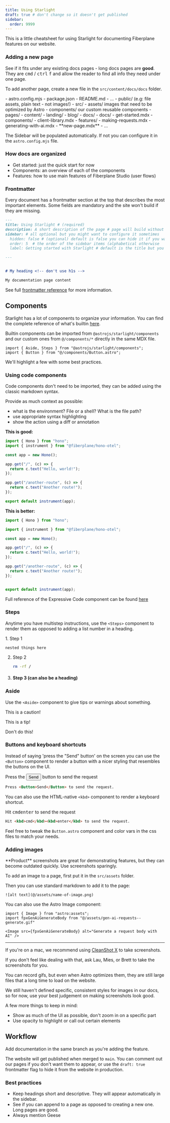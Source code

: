 ```yaml
---
title: Using Starlight
draft: true # don't change so it doesn't get published
sidebar:
  order: 9999
---
```



This is a little cheatsheet for using Starlight for documenting Fiberplane features on our website.


### Adding a new page

<Aside type="tip">

See if it fits under any existing docs pages - long docs pages are **good**. They are <kbd>cmd</kbd> / <kbd>ctrl</kbd> <kbd>f</kbd> and allow the reader to find all info they need under one page.

</Aside>

To add another page, create a new file in the `src/content/docs/docs` folder.

<FileTree>
- astro.config.mjs
- package.json
- README.md
- ...
- public/  (e.g: file assets, plain text - not images!)
- src/
	- assets/ images that need to be optimized by Astro
	- components/ our custom reusable components
	- pages/
	- content/
		- landing/
		- blog/
		- docs/
			- docs/
				- get-started.mdx
				- components/
					- client-library.mdx
				- features/
					- making-requests.mdx
					- generating-with-ai.mdx
					- **new-page.mdx**
					- ...
</FileTree>

The Sidebar will be populated automatically. If not you can configure it in the `astro.config.mjs` file.

### How docs are organized

- Get started: just the quick start for now
- Components: an overview of each of the components
- Features: how to use main features of Fiberplane Studio (user flows)

### Frontmatter

Every document has a frontmatter section at the top that describes the most important elements. Some fields are mandatory and the site won't build if they are missing.

```md
---
title: Using Starlight # (required)
description: A short description of the page # page will build without this but you should include it
sidebar: # all optional but you might want to configure it sometimes
  hidden: false # (optional) default is false you can hide it if you want
  order: 5  # the order of the sidebar items (alphabetical otherwise
  label: Getting started with Starlight # default is the title but you can change it

---


# My heading <!-- don't use h1s -->

My documentation page content

```

See full [frontmatter reference](https://starlight.astro.build/reference/frontmatter) for more information.

## Components

Starlight has a lot of components to organize your information. You can find the complete reference of what's builtin [here](https://starlight.astro.build/guides/components).

Builtin components can be imported from `@astrojs/starlight/components` and our custom ones from `@/components/*` directly in the same MDX file.

```mdx
import { Aside, Steps } from "@astrojs/starlight/components";
import { Button } from "@/components/Button.astro";
```

We'll highlight a few with some best practices.

### Using code components

Code components don't need to be imported, they can be added using the classic markdown syntax.

Provide as much context as possible:

- what is the environment? File or a shell? What is the file path?
- use appropriate syntax highlighting
- show the action using a diff or annotation

**This is good:**

```ts
import { Hono } from "hono";
import { instrument } from "@fiberplane/hono-otel";

const app = new Hono();

app.get("/", (c) => {
  return c.text("Hello, world!");
});

app.get("/another-route", (c) => {
  return c.text("Another route!");
});

export default instrument(app);
```

**This is better:**

```ts title="src/index.ts" ins={"Import the instrument function":2-3} ins={"Add another route":10-13} ins={"Wrapping the app with instrument":15-16}
import { Hono } from "hono";

import { instrument } from "@fiberplane/hono-otel";

const app = new Hono();

app.get("/", (c) => {
  return c.text("Hello, world!");
});

app.get("/another-route", (c) => {
  return c.text("Another route!");
});


export default instrument(app);
```

Full reference of the Expressive Code component can be found [here](https://expressive-code.com/key-features/syntax-highlighting/)

### Steps

Anytime you have multistep instructions, use the `<Steps>` component to render them as opposed to adding a list number in a heading.


<Steps>
1. Step 1

	nested things here
2. Step 2

	```sh
	rm -rf /
	```
3. #### Step 3 (can also be a heading)

</Steps>

### Aside

Use the `<Aside>` component to give tips or warnings about something.

<Aside type="caution">
  <p>This is a caution!</p>
</Aside>

<Aside type="tip">
  <p>This is a tip!</p>
</Aside>

<Aside type="danger">
  <p>Don't do this!</p>
</Aside>

### Buttons and keyboard shortcuts

Instead of saying 'press the "Send" button' on the screen you can use the `<Button>` component to render a button with a nicer styling that resembles the buttons on the UI.

Press the <Button>Send</Button> button to send the request

```md
Press <Button>Send</Button> to send the request.
```

You can also use the HTML-native `<kbd>` component to render a keyboard shortcut.

Hit <kbd>cmd</kbd><kbd>enter</kbd> to send the request

```md
Hit <kbd>cmd</kbd><kbd>enter</kbd> to send the request.
```

Feel free to tweak the `Button.astro` component and color vars in the css files to match your needs.

### Adding images

<Aside type="caution" title="Avoid product screenshots when you can">
  **Product** screenshots are great for demonstrating features, but they can become outdated quickly. Use screenshots sparingly.
</Aside>

To add an image to a page, first put it in the `src/assets` folder.

Then you can use standard markdown to add it to the page:

```mdx title="src/my-new-docs-page.md"
![alt text](@/assets/name-of-image.png)
```

You can also use the Astro Image component:

```mdx title="src/my-new-docs-page.mdx"
import { Image } from "astro:assets";
import fpxGenAiGenerateBody from "@/assets/gen-ai-requests--generate.gif"

<Image src={fpxGenAiGenerateBody} alt="Generate a request body with AI" />
```

***

If you're on a mac, we recommend using [CleanShot X](https://cleanshot.com/) to take screenshots.

If you don't feel like dealing with that, ask Lau, Mies, or Brett to take the screenshots for you.

<Aside type="tip" title="GIFs are large">
You can record gifs, but even when Astro optimizes them, they are still large files that a long time to load on the website.
</Aside>

We still haven't defined specific, consistent styles for images in our docs, so for now, use your best judgement on making screenshots look good.

A few more things to keep in mind:

- Show as much of the UI as possible, don't zoom in on a specific part
- Use opacity to highlight or call out certain elements


## Workflow

Add documentation in the same branch as you're adding the feature.

The website will get published when merged to `main`. You can comment out our pages if you don't want them to appear, or use the `draft: true` frontmatter flag to hide it from the website in production.

### Best practices

- Keep headings short and descriptive. They will appear automatically in the sidebar.
- See if you can append to a page as opposed to creating a new one. Long pages are good.
- Always mention Geese